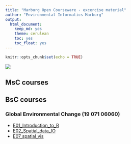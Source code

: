 ```yaml
---
title: "Marburg Open Courseware - excercise material"
author: "Environmental Informatics Marburg"
output: 
  html_document: 
    keep_md: yes
    theme: cerulean
    toc: yes
    toc_float: yes
---
```


```r
knitr::opts_chunk$set(echo = TRUE)
```

![](logo.png)

## MsC courses

## BsC courses

### Global Environmental Change (19 071 06060)

* [E01_Introduction_to_R](bsc/project-seminar-envchange/code-examples/gc-ce-01/E01_Introduction_to_R.html)
* [E02_Spatial_data_IO](bsc/project-seminar-envchange/code-examples/gc-ce-02/E02_Spatial_data_IO.html)
* [E07_spatial_vis](bsc/project-seminar-envchange/code-examples/gc-ce-07/E07_spatial_vis.html)
